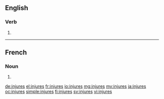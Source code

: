 ==English==

===Verb===
{{head|en|verb form}}

# {{en-third-person singular of|injure}}

----

==French==

===Noun===
{{head|fr|noun plural form|g=f}}

# {{plural of|injure|lang=fr}}

[[de:injures]]
[[el:injures]]
[[fr:injures]]
[[io:injures]]
[[mg:injures]]
[[my:injures]]
[[ja:injures]]
[[oc:injures]]
[[simple:injures]]
[[fi:injures]]
[[sv:injures]]
[[vi:injures]]